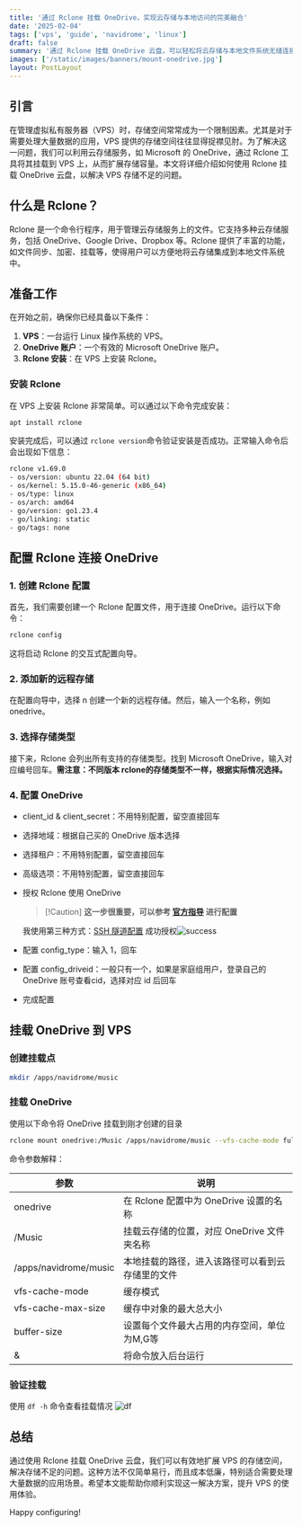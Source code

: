```yaml
---
title: '通过 Rclone 挂载 OneDrive，实现云存储与本地访问的完美融合'
date: '2025-02-04'
tags: ['vps', 'guide', 'navidrome', 'linux']
draft: false
summary: '通过 Rclone 挂载 OneDrive 云盘，可以轻松将云存储与本地文件系统无缝连接，享受便捷的文件访问与管理体验。无论是大文件的快速传输，还是日常文件的同步与备份，Rclone 提供了一个高效、灵活的解决方案，让你像使用本地硬盘一样操作云端数据。'
images: ['/static/images/banners/mount-onedrive.jpg']
layout: PostLayout
---
```


## 引言

在管理虚拟私有服务器（VPS）时，存储空间常常成为一个限制因素。尤其是对于需要处理大量数据的应用，VPS 提供的存储空间往往显得捉襟见肘。为了解决这一问题，我们可以利用云存储服务，如 Microsoft 的 OneDrive，通过 Rclone 工具将其挂载到 VPS 上，从而扩展存储容量。本文将详细介绍如何使用 Rclone 挂载 OneDrive 云盘，以解决 VPS 存储不足的问题。

## 什么是 Rclone？

Rclone 是一个命令行程序，用于管理云存储服务上的文件。它支持多种云存储服务，包括 OneDrive、Google Drive、Dropbox 等。Rclone 提供了丰富的功能，如文件同步、加密、挂载等，使得用户可以方便地将云存储集成到本地文件系统中。

## 准备工作

在开始之前，确保你已经具备以下条件：

1. **VPS**：一台运行 Linux 操作系统的 VPS。
2. **OneDrive 账户**：一个有效的 Microsoft OneDrive 账户。
3. **Rclone 安装**：在 VPS 上安装 Rclone。

### 安装 Rclone

在 VPS 上安装 Rclone 非常简单。可以通过以下命令完成安装：

```bash
apt install rclone
```

安装完成后，可以通过 `rclone version`命令验证安装是否成功。正常输入命令后会出现如下信息：

```bash
rclone v1.69.0
- os/version: ubuntu 22.04 (64 bit)
- os/kernel: 5.15.0-46-generic (x86_64)
- os/type: linux
- os/arch: amd64
- go/version: go1.23.4
- go/linking: static
- go/tags: none
```

## 配置 Rclone 连接 OneDrive

### 1. 创建 Rclone 配置

首先，我们需要创建一个 Rclone 配置文件，用于连接 OneDrive。运行以下命令：

```bash
rclone config
```

这将启动 Rclone 的交互式配置向导。

### 2. 添加新的远程存储

在配置向导中，选择 n 创建一个新的远程存储。然后，输入一个名称，例如 onedrive。

### 3. 选择存储类型

接下来，Rclone 会列出所有支持的存储类型。找到 Microsoft OneDrive，输入对应编号回车。**需注意：不同版本 rclone的存储类型不一样，根据实际情况选择。**

### 4. 配置 OneDrive

- client_id & client_secret：不用特别配置，留空直接回车

- 选择地域：根据自己买的 OneDrive 版本选择

- 选择租户：不用特别配置，留空直接回车

- 高级选项：不用特别配置，留空直接回车

- 授权 Rclone 使用 OneDrive

  > [!Caution] **这一步很重要，可以参考 [官方指导](https://rclone.org/remote_setup/) 进行配置**

  我使用第三种方式：[SSH 隧道配置](https://rclone.org/remote_setup/#configuring-using-ssh-tunnel) 成功授权![success](https://image.jxzsite.com/i/2025/02/24/r1k2y1.png)

- 配置 config_type：输入 1，回车
- 配置 config_driveid：一般只有一个，如果是家庭组用户，登录自己的 OneDrive 账号查看cid，选择对应 id 后回车
- 完成配置

## 挂载 OneDrive 到 VPS

### 创建挂载点

```bash
mkdir /apps/navidrome/music
```

### 挂载 OneDrive

使用以下命令将 OneDrive 挂载到刚才创建的目录

```bash
rclone mount onedrive:/Music /apps/navidrome/music --vfs-cache-mode full --vfs-cache-max-size 10G --buffer-size 200M &
```

命令参数解释：

| 参数                  | 说明                                             |
| --------------------- | ------------------------------------------------ |
| onedrive              | 在 Rclone 配置中为 OneDrive 设置的名称           |
| /Music                | 挂载云存储的位置，对应 OneDrive 文件夹名称       |
| /apps/navidrome/music | 本地挂载的路径，进入该路径可以看到云存储里的文件 |
| vfs-cache-mode        | 缓存模式                                         |
| vfs-cache-max-size    | 缓存中对象的最大总大小                           |
| buffer-size           | 设置每个文件最大占用的内存空间，单位为M,G等      |
| &                     | 将命令放入后台运行                               |

### 验证挂载

使用 `df -h` 命令查看挂载情况
![df](https://image.jxzsite.com/i/2025/02/24/r0lbky.png)

## 总结

通过使用 Rclone 挂载 OneDrive 云盘，我们可以有效地扩展 VPS 的存储空间，解决存储不足的问题。这种方法不仅简单易行，而且成本低廉，特别适合需要处理大量数据的应用场景。希望本文能帮助你顺利实现这一解决方案，提升 VPS 的使用体验。

Happy configuring! <Twemoji emoji="clinking-beer-mugs" />
